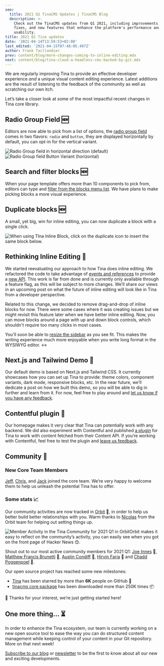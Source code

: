 ```yaml
---
seo:
  title: 2021 Q1 TinaCMS Updates | TinaCMS Blog
  description: >-
    Check out the TinaCMS updates from Q1 2021, including improvements, bug
    fixes, and new features that enhance the platform's performance and
    usability.
title: 2021 Q1 Tina updates
date: '2021-04-14T13:59:53+02:00'
last_edited: '2021-04-15T07:46:05.497Z'
author: Frank Taillandier
prev: content/blog/more-changes-coming-to-inline-editing.mdx
next: content/blog/tina-cloud-a-headless-cms-backed-by-git.mdx
---
```


We are regularly improving Tina to provide an effective developer experience *and* a unique visual content editing experience. Latest additions are the result of listening to the feedback of the community as well as scratching our own itch.

Let’s take a closer look at some of the most impactful recent changes in Tina core library.

## Radio Group Field 🆕

Editors are now able to pick from a list of options, the [radio group field](/docs/plugins/fields/radio-group/) comes in two flavors: `radio` and `button`, they are displayed horizontally by default, you can opt-in for the vertical variant.

![Radio Group field in horizontal direction (default)](/img/fields/radio-group-field-horizontal-radio.gif)
![Radio Group field Button Variant (horizontal)](/img/fields/radio-group-field-horizontal-button.gif)

## Search and filter blocks 🆕

When your page template offers more than 10 components to pick from, editors can type and [filter from the blocks menu list](https://github.com/tinacms/tinacms/pull/1772). We have plans to make picking blocks a more visual experience.

## Duplicate blocks 🆕

A small, yet big, win for inline editing, you can now duplicate a block with a single click.

![When using TIna Inline Block, click on the duplicate icon to insert the same block below.](/img/blog/duplicate-block-tinacms.gif)

## Rethinking Inline Editing 🤔

We started reevaluating our approach to how Tina does inline editing. We refactored the code to take advantage of [events and references](https://github.com/tinacms/tinacms/pull/1749) to provide a [new API](https://github.com/tinacms/tinacms/blob/master/packages/react-tinacms-inline/README.md#usefieldref-ref-based-inline-editing). This work is far from done and is currently only available through a feature flag, as this will be subject to more changes.
We’ll share our views in an upcoming post on what the future of inline editing will look like in Tina from a developer perspective.

Related to this change, we decided to remove drag-and-drop of inline blocks for now. There were some cases where it was creating issues but we might revisit this feature later when we have better inline editing. Now, you can move blocks around a page with up and down block controls, which shouldn't require too many clicks in most cases.

You'll soon be able to [resize the sidebar](https://github.com/tinacms/tinacms/pull/1795#issue-615395547) as you see fit.
This makes the writing experience much more enjoyable when you write long format in the WYSIWYG editor. ↔️

## Next.js and Tailwind Demo 👀

Our default demo is based on Next.js and Tailwind CSS. It currently showcases how you can set up Tina to provide: theme colors, component variants, dark mode, responsive blocks, etc. In the near future, we’ll dedicate a post on how we built this demo, so you will be able to dig in further and learn from it. For now, feel free to play around and [let us know if you have any feedback](https://github.com/tinacms/tina-tailwind-inline-demo/issues).

## Contentful plugin 🔌

Our homepage makes it very clear that Tina can potentially work with any backend. We did also experiment with Contentful and published [a plugin](https://github.com/tinalabs/tinacms-contentful) for Tina to work with content fetched from their Content API. If you’re working with Contentful, feel free to test the plugin and [leave us feedback](https://github.com/tinalabs/tinacms-contentful/issues).

## Community 💜

### New Core Team Members

[Jeff](https://github.com/jeffsee55), [Chris](https://github.com/Enigmatical), and [Jack](https://github.com/jbevis) joined the core team. We’re very happy to welcome them to help us unleash the potential Tina has to offer.

### Some stats 📈

Our community activities are now tracked in [Orbit](https://orbit.love/) 💜, in order to help us better build better relationships with you. Warm thanks to [Nicolas](https://github.com/phacks/) from the Orbit team for helping out setting things up.

![Member Activity in the Tina Community for 2021 Q1 in Orbit](/img/blog/orbit-members-2021-q1.png)Orbit makes it easy to reflect on the community’s activity, you can easily see when you got on the front page of Hacker News 😊.

Shout out to our most active community members for 2021 Q1: [Joe Innes](https://github.com/joeinnes) 👏, [Matthew Francis Brunetti](https://github.com/zenflow) 👏, [Austin Condiff](https://github.com/austincondiff) 👏, [Hirvin Faria](https://github.com/hirvin-faria) 👏 and [Chadd Poggenpoel](https://github.com/Chizzah) 👏.

Our open source project has reached some new milestones:

* [Tina](https://github.com/tinacms/tinacms) has been starred by more than **6K** people on GitHub 🌟
* [tinacms core package](https://www.npmjs.com/package/tinacms) has been downloaded more than 250K times 📦

🙏 Thanks for your interest, we’re just getting started here!

## One more thing... ⏳

In order to enhance the Tina ecosystem, our team is currently working on a new open source tool to ease the way you can do structured content management while keeping control of your content in your Git repository. More on that next week!

[Subscribe to our blog](/rss.xml) or [newsletter](https://gmail.us20.list-manage.com/subscribe?u=1fea337bee20e7270d025ea8a\&id=c1062536a1) to be the first to know about all our new and exciting developments.

